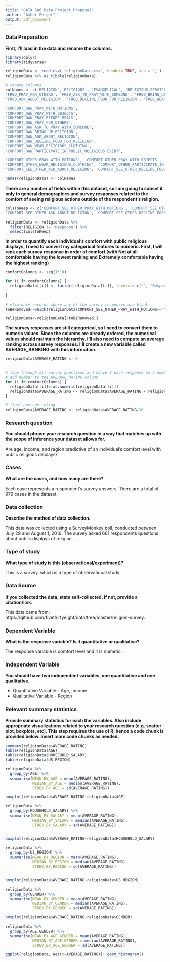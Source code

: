 ---
title: "DATA 606 Data Project Proposal"
author: "Amber Ferger"
output: pdf_document
---

### Data Preparation

**First, I'll load in the data and rename the columns.**
```{r setup, echo=TRUE, results='hide', warning=FALSE, message=FALSE}

library(dplyr)
library(tidyverse)

religionData <- read.csv('religionData.csv', header= TRUE, sep = ',')
religionData %>% as_tibble(religionData)

# rename columns
colNames <- c('RELIGION','RELIGION2', 'EVANGELICAL', 'RELIGIOUS_SERVICES', 'FREQ_PRAY_WITH_MOTIONS', 'FREQ_PRAY_WITH_OBJECTS', 'FREQ_PRAY_BEFORE_MEALS',
'FREQ_PRAY_FOR_OTHERS', 'FREQ_ASK_TO_PRAY_WITH_SOMEONE', 'FREQ_BRING_UP_RELIGION',
'FREQ_ASK_ABOUT_RELIGION', 'FREQ_DECLINE_FOOD_FOR_RELIGION', 'FREQ_WEAR_RELIGIOUS_CLOTHING', 'FREQ_PARTICIPATE_IN_PUBLIC_RELIGIOUS_EVENT',

'COMFORT_OWN_PRAY_WITH_MOTIONS',
'COMFORT_OWN_PRAY_WITH_OBJECTS',
'COMFORT_OWN_PRAY_BEFORE_MEALS',
'COMFORT_OWN_PRAY_FOR_OTHERS',
'COMFORT_OWN_ASK_TO_PRAY_WITH_SOMEONE',
'COMFORT_OWN_BRING_UP_RELIGION',
'COMFORT_OWN_ASK_ABOUT_RELIGION',
'COMFORT_OWN_DECLINE_FOOD_FOR_RELIGION',
'COMFORT_OWN_WEAR_RELIGIOUS_CLOTHING',
'COMFORT_OWN_PARTICIPATE_IN_PUBLIC_RELIGIOUS_EVENT',

'COMFORT_OTHER_PRAY_WITH_MOTIONS', 'COMFORT_OTHER_PRAY_WITH_OBJECTS', 'COMFORT_OTHER_PRAY_BEFORE_MEALS', 'COMFORT_OTHER_PRAY_FOR_OTHERS', 'COMFORT_OTHER_ASK_TO_PRAY_WITH_SOMEONE', 'COMFORT_OTHER_BRING_UP_RELIGION', 'COMFORT_OTHER_ASK_ABOUT_RELIGION', 'COMFORT_OTHER_DECLINE_FOOD_FOR_RELIGION',
'COMFORT_OTHER_WEAR_RELIGIOUS_CLOTHING', 'COMFORT_OTHER_PARTICIPATE_IN_PUBLIC_RELIGIOUS_EVENT', 'COMFORT_SEE_OTHER_PRAY_WITH_MOTIONS', 'COMFORT_SEE_OTHER_PRAY_WITH_OBJECTS', 'COMFORT_SEE_OTHER_PRAY_BEFORE_MEALS', 'COMFORT_SEE_OTHER_PRAY_FOR_OTHERS', 'COMFORT_SEE_OTHER_ASK_TO_PRAY_WITH_SOMEONE', 'COMFORT_SEE_OTHER_BRING_UP_RELIGION',
'COMFORT_SEE_OTHER_ASK_ABOUT_RELIGION', 'COMFORT_SEE_OTHER_DECLINE_FOOD_FOR_RELIGION', 'COMFORT_SEE_OTHER_WEAR_RELIGIOUS_CLOTHING', 'COMFORT_SEE_OTHER_PARTICIPATE_IN_PUBLIC_RELIGIOUS_EVENT', 'AGE', 'GENDER', 'HOUSEHOLD_SALARY', 'US_REGION')

names(religionData) <- colNames
```

**There are a number of fields within this dataset, so I am going to subset it only to general demographics and survey responses related to the comfort of seeing religious actions outside of the respondent's religion.**

```{r}
colsToKeep <- c('COMFORT_SEE_OTHER_PRAY_WITH_MOTIONS', 'COMFORT_SEE_OTHER_PRAY_WITH_OBJECTS', 'COMFORT_SEE_OTHER_PRAY_BEFORE_MEALS', 'COMFORT_SEE_OTHER_PRAY_FOR_OTHERS', 'COMFORT_SEE_OTHER_ASK_TO_PRAY_WITH_SOMEONE', 'COMFORT_SEE_OTHER_BRING_UP_RELIGION',
'COMFORT_SEE_OTHER_ASK_ABOUT_RELIGION', 'COMFORT_SEE_OTHER_DECLINE_FOOD_FOR_RELIGION', 'COMFORT_SEE_OTHER_WEAR_RELIGIOUS_CLOTHING', 'COMFORT_SEE_OTHER_PARTICIPATE_IN_PUBLIC_RELIGIOUS_EVENT', 'AGE', 'GENDER', 'HOUSEHOLD_SALARY', 'US_REGION')

religionData <- religionData %>%
  filter(RELIGION != 'Response') %>%
  select(colsToKeep)

```

**In order to quantify each individual's comfort with public religious displays, I need to convert my categorical features to numeric. First, I will rank each survey response in order of comfort (with Not at all comfortable having the lowest ranking and Extremely comfortable having the highest ranking)**
``` {r} 
comfortColumns <- seq(1:10)

for (i in comfortColumns) {
  religionData[[i]] <- factor(religionData[[i]], levels = c("", "Response", "Not at all comfortable", "Not so comfortable", "Somewhat comfortably", "Very comfortable", "Extremely comfortable"), ordered = TRUE)
  
}

# eliminate records where any of the survey responses are blank
toBeRemoved<-which(religionData$COMFORT_SEE_OTHER_PRAY_WITH_MOTIONS==""|religionData$COMFORT_SEE_OTHER_PRAY_WITH_OBJECTS==""|religionData$COMFORT_SEE_OTHER_PRAY_BEFORE_MEALS==""|religionData$COMFORT_SEE_OTHER_PRAY_FOR_OTHERS==""|religionData$COMFORT_SEE_OTHER_ASK_TO_PRAY_WITH_SOMEONE==""|religionData$COMFORT_SEE_OTHER_BRING_UP_RELIGION==""|religionData$COMFORT_SEE_OTHER_ASK_ABOUT_RELIGION==""|religionData$COMFORT_SEE_OTHER_DECLINE_FOOD_FOR_RELIGION==""|religionData$COMFORT_SEE_OTHER_WEAR_RELIGIOUS_CLOTHING==""|religionData$COMFORT_SEE_OTHER_PARTICIPATE_IN_PUBLIC_RELIGIOUS_EVENT=="")

religionData<-religionData[-toBeRemoved,]
```

**The survey responses are still categorical, so I need to convert them to numeric values. Since the columns are already ordered, the numerical values should maintain the hierarchy. I'll also need to compute an average ranking across survey responses. I'll create a new variable called AVERAGE_RANKING with this information.**
``` {r}
religionData$AVERAGE_RATING <- 0


# loop through all survey questions and convert each response to a number 
# add number to the AVERAGE_RATING column
for (i in comfortColumns) {
  religionData[[i]]<-as.numeric(religionData[[i]])
  religionData$AVERAGE_RATING <- religionData$AVERAGE_RATING + religionData[[i]]
}

# final average rating
religionData$AVERAGE_RATING <- religionData$AVERAGE_RATING/10

```


### Research question 

**You should phrase your research question in a way that matches up with the scope of inference your dataset allows for.**

Are age, income, and region predictive of an individual's comfort level with public religious displays?



### Cases 

**What are the cases, and how many are there?**

Each case represents a respondent's survey answers. There are a total of 979 cases in the dataset.



### Data collection 

**Describe the method of data collection.**

This data was collected using a SurveyMonkey poll, conducted between July 29 and August 1, 2016. The survey asked 661 respondents questions about public displays of religion.



### Type of study 

**What type of study is this (observational/experiment)?**

This is a survey, which is a type of observational study.



### Data Source 

**If you collected the data, state self-collected. If not, provide a citation/link.**

This data came from: https://github.com/fivethirtyeight/data/tree/master/religion-survey.




### Dependent Variable

**What is the response variable? Is it quantitative or qualitative?**

The response variable is comfort level and it is numeric.



### Independent Variable

**You should have two independent variables, one quantitative and one qualitative.**

* Quantitative Variable - Age, Income 
* Qualitative Variable - Region



### Relevant summary statistics 

**Provide summary statistics for each the variables. Also include appropriate visualizations related to your research question (e.g. scatter plot, boxplots, etc). This step requires the use of R, hence a code chunk is provided below. Insert more code chunks as needed.**

```{r}

summary(religionData$AVERAGE_RATING)
table(religionData$AGE)
table(religionData$HOUSEHOLD_SALARY)
table(religionData$US_REGION)

religionData %>%
  group_by(AGE) %>%
  summarise(MEAN_BY_AGE = mean(AVERAGE_RATING),
            MEDIAN_BY_AGE = median(AVERAGE_RATING),
            STDEV_BY_AGE = sd(AVERAGE_RATING))

boxplot(religionData$AVERAGE_RATING~religionData$AGE)

religionData %>%
  group_by(HOUSEHOLD_SALARY) %>%
  summarise(MEAN_BY_SALARY = mean(AVERAGE_RATING),
            MEDIAN_BY_SALARY = median(AVERAGE_RATING),
            STDEV_BY_SALARY = sd(AVERAGE_RATING))


boxplot(religionData$AVERAGE_RATING~religionData$HOUSEHOLD_SALARY)

religionData %>%
  group_by(US_REGION) %>%
  summarise(MEAN_BY_REGION = mean(AVERAGE_RATING),
            MEDIAN_BY_REGION = median(AVERAGE_RATING),
            STDEV_BY_REGION = sd(AVERAGE_RATING))


boxplot(religionData$AVERAGE_RATING~religionData$US_REGION)

religionData %>%
  group_by(GENDER) %>%
  summarise(MEAN_BY_GENDER = mean(AVERAGE_RATING),
            MEDIAN_BY_GENDER = median(AVERAGE_RATING),
            STDEV_BY_GENDER = sd(AVERAGE_RATING))

boxplot(religionData$AVERAGE_RATING~religionData$GENDER)

religionData %>%
  group_by(AGE,GENDER) %>%
  summarise(MEAN_BY_AGE_GENDER = mean(AVERAGE_RATING),
            MEDIAN_BY_AGE_GENDER = median(AVERAGE_RATING),
            STDEV_BY_AGE_GENDER = sd(AVERAGE_RATING))

ggplot(religionData, aes(x=AVERAGE_RATING))+ geom_histogram()



```

